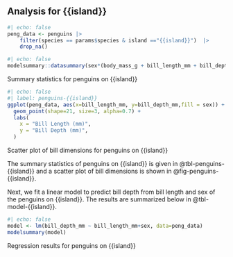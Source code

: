 ## Analysis for {{island}}


```r
#| echo: false
peng_data <- penguins |> 
    filter(species == params$species & island =="{{island}}")  |> 
    drop_na()

```

::: {#tbl-penguins-{{island}}}
```r
#| echo: false
modelsummary::datasummary(sex*(body_mass_g + bill_length_mm + bill_depth_mm)~(N+mean+sd), data=peng_data)

```
Summary statistics for penguins on {{island}}
:::


::: {#fig-penguins-{{island}}}
```r
#| echo: false
#| label: penguins-{{island}}
ggplot(peng_data, aes(x=bill_length_mm, y=bill_depth_mm,fill = sex)) +
  geom_point(shape=21, size=3, alpha=0.7) +
  labs(
    x = "Bill Length (mm)",
    y = "Bill Depth (mm)",
  )
```
Scatter plot of bill dimensions for penguins on {{island}}
:::

The summary statistics of penguins on {{island}} is given in @tbl-penguins-{{island}} and a scatter plot of bill dimensions is shown in @fig-penguins-{{island}}.

Next, we fit a linear model to predict bill depth from bill length and sex of the penguins on {{island}}. The results are summarized below in @tbl-model-{{island}}.

::: {#tbl-model-{{island}}}
```r
#| echo: false
model <- lm(bill_depth_mm ~ bill_length_mm+sex, data=peng_data)
modelsummary(model)
```
Regression results for penguins on {{island}}
:::

